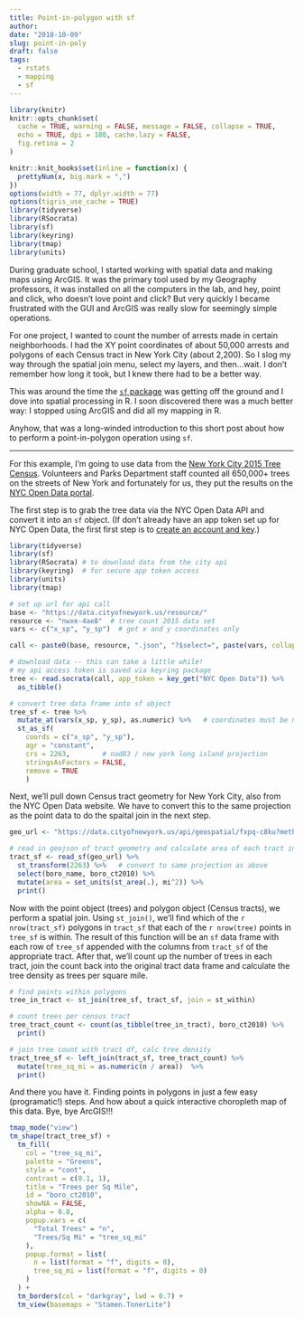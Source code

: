 ```yaml
---
title: Point-in-polygon with sf
author:
date: "2018-10-09"
slug: point-in-poly
draft: false
tags:
  - rstats
  - mapping
  - sf
---
```


```r
library(knitr)
knitr::opts_chunk$set(
  cache = TRUE, warning = FALSE, message = FALSE, collapse = TRUE,
  echo = TRUE, dpi = 180, cache.lazy = FALSE,
  fig.retina = 2
)

knitr::knit_hooks$set(inline = function(x) {
  prettyNum(x, big.mark = ",")
})
options(width = 77, dplyr.width = 77)
options(tigris_use_cache = TRUE)
library(tidyverse)
library(RSocrata)
library(sf)
library(keyring)
library(tmap)
library(units)
```

During graduate school, I started working with spatial data and making maps using ArcGIS. It was the primary tool used by my Geography professors, it was installed on all the computers in the lab, and hey, point and click, who doesn't love point and click? But very quickly I became frustrated with the GUI and ArcGIS was really slow for seemingly simple operations.

For one project, I wanted to count the number of arrests made in certain neighborhoods. I had the XY point coordinates of about 50,000 arrests and polygons of each Census tract in New York City (about 2,200). So I slog my way through the spatial join menu, select my layers, and then...wait. I don't remember how long it took, but I knew there had to be a better way.

This was around the time the [`sf` package](https://r-spatial.github.io/sf/) was getting off the ground and I dove into spatial processing in R. I soon discovered there was a much better way: I stopped using ArcGIS and did all my mapping in R.

Anyhow, that was a long-winded introduction to this short post about how to perform a point-in-polygon operation using `sf`. 

---

For this example, I'm going to use data from the [New York City 2015 Tree Census](https://www.nycgovparks.org/trees/treescount). Volunteers and Parks Department staff counted all 650,000+ trees on the streets of New York and fortunately for us, they put the results on the [NYC Open Data portal](https://opendata.cityofnewyork.us/).

The first step is to grab the tree data via the NYC Open Data API and convert it into an `sf` object. (If don't already have an app token set up for NYC Open Data, the first first step is to [create an account and key](https://data.cityofnewyork.us/signup).)

```r
library(tidyverse)
library(sf)
library(RSocrata) # to download data from the city api
library(keyring)  # for secure app token access
library(units)
library(tmap)

# set up url for api call
base <- "https://data.cityofnewyork.us/resource/"
resource <- "nwxe-4ae8"  # tree count 2015 data set
vars <- c("x_sp", "y_sp")  # get x and y coordinates only

call <- paste0(base, resource, ".json", "?$select=", paste(vars, collapse = ", "))

# download data -- this can take a little while!
# my api access token is saved via keyring package
tree <- read.socrata(call, app_token = key_get("NYC Open Data")) %>%
  as_tibble()

# convert tree data frame into sf object
tree_sf <- tree %>%
  mutate_at(vars(x_sp, y_sp), as.numeric) %>%   # coordinates must be numeric
  st_as_sf(
    coords = c("x_sp", "y_sp"),
    agr = "constant",
    crs = 2263,        # nad83 / new york long island projection
    stringsAsFactors = FALSE,
    remove = TRUE
    )
```

Next, we'll pull down Census tract geometry for New York City, also from the NYC Open Data website. We have to convert this to the same projection as the point data to do the spaital join in the next step.

```r
geo_url <- "https://data.cityofnewyork.us/api/geospatial/fxpq-c8ku?method=export&format=GeoJSON"

# read in geojson of tract geometry and calculate area of each tract in sq mi
tract_sf <- read_sf(geo_url) %>%
  st_transform(2263) %>%   # convert to same projection as above
  select(boro_name, boro_ct2010) %>%
  mutate(area = set_units(st_area(.), mi^2)) %>%
  print()
```

Now with the point object (trees) and polygon object (Census tracts), we perform a spatial join. Using `st_join()`, we'll find which of the `r nrow(tract_sf)` polygons in `tract_sf` that each of the `r nrow(tree)` points in `tree_sf` is within. The result of this function will be an `sf` data frame with each row of `tree_sf` appended with the columns from `tract_sf` of the appropriate tract. After that, we'll count up the number of trees in each tract, join the count back into the original tract data frame and calculate the tree density as trees per square mile.

```r
# find points within polygons
tree_in_tract <- st_join(tree_sf, tract_sf, join = st_within)

# count trees per census tract
tree_tract_count <- count(as_tibble(tree_in_tract), boro_ct2010) %>%
  print()

# join tree count with tract df, calc tree density
tract_tree_sf <- left_join(tract_sf, tree_tract_count) %>%
  mutate(tree_sq_mi = as.numeric(n / area))  %>%
  print()
```

And there you have it. Finding points in polygons in just a few easy (programatic!) steps. And how about a quick interactive choropleth map of this data. Bye, bye ArcGIS!!!

```r
tmap_mode("view")
tm_shape(tract_tree_sf) +
  tm_fill(
    col = "tree_sq_mi",
    palette = "Greens",
    style = "cont",
    contrast = c(0.1, 1),
    title = "Trees per Sq Mile",
    id = "boro_ct2010",
    showNA = FALSE,
    alpha = 0.8,
    popup.vars = c(
      "Total Trees" = "n",
      "Trees/Sq Mi" = "tree_sq_mi"
    ),
    popup.format = list(
      n = list(format = "f", digits = 0),
      tree_sq_mi = list(format = "f", digits = 0)
    )
  ) +
  tm_borders(col = "darkgray", lwd = 0.7) + 
  tm_view(basemaps = "Stamen.TonerLite")
```
